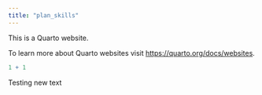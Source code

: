 ```yaml
---
title: "plan_skills"
---
```


This is a Quarto website.

To learn more about Quarto websites visit <https://quarto.org/docs/websites>.

```r
1 + 1
```

Testing new text
